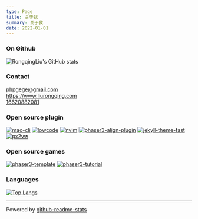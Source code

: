 ```yaml
---
type: Page
title: 关于我
summary: 关于我
date: 2022-01-01
---
```



### On Github

![RongqingLiu's GitHub stats](https://github-readme-stats-git-masterrstaa-rickstaa.vercel.app/api?username=liurongqing&show_icons=true&theme=radical&count_private=true)

### Contact

<div className="flex items-center">
  <AiOutlineMail size={12}/>
  <a href="mailto:phpgege@gmail.com" className="ml-2 no-underline text-gray-800 hover:text-blue-500 text-base" target="_blank">phpgege@gmail.com</a>
</div>
<div className="flex items-center">
  <TbWorldWww size={12}/>
  <a href="https://www.liurongqing.com" className="ml-2 no-underline text-gray-800 hover:text-blue-500 text-sm" target="_blank">https://www.liurongqing.com</a>
</div>
<div className="flex items-center">
  <MdOutlinePhoneIphone size={12} />
  <a href="tel:16620882081" className="ml-2 no-underline text-gray-800 hover:text-blue-500 text-sm">16620882081</a>
</div>

### Open source plugin

[![mao-cli](https://github-readme-stats-git-masterrstaa-rickstaa.vercel.app/api/pin/?username=liurongqing&repo=mao-cli)](https://github.com/liurongqing/mao-cli)
[![lowcode](https://github-readme-stats-git-masterrstaa-rickstaa.vercel.app/api/pin/?username=liurongqing&repo=lowcode)](https://github.com/liurongqing/lowcode)
[![nvim](https://github-readme-stats-git-masterrstaa-rickstaa.vercel.app/api/pin/?username=liurongqing&repo=nvim)](https://github.com/liurongqing/nvim)
[![phaser3-align-plugin](https://github-readme-stats-git-masterrstaa-rickstaa.vercel.app/api/pin/?username=liurongqing&repo=phaser3-align-plugin)](https://github.com/liurongqing/phaser3-align-plugin)
[![jekyll-theme-fast](https://github-readme-stats-git-masterrstaa-rickstaa.vercel.app/api/pin/?username=liurongqing&repo=jekyll-theme-fast)](https://github.com/liurongqing/jekyll-theme-fast)
[![px2vw](https://github-readme-stats-git-masterrstaa-rickstaa.vercel.app/api/pin/?username=liurongqing&repo=px2vw)](https://github.com/liurongqing/px2vw)

### Open source games

[![phaser3-template](https://github-readme-stats-git-masterrstaa-rickstaa.vercel.app/api/pin/?username=liurongqing&repo=phaser3-template)](https://github.com/liurongqing/phaser3-template)
[![phaser3-tutorial](https://github-readme-stats-git-masterrstaa-rickstaa.vercel.app/api/pin/?username=liurongqing&repo=phaser3-tutorial)](https://github.com/liurongqing/phaser3-tutorial)

### Languages

[![Top Langs](https://github-readme-stats-git-masterrstaa-rickstaa.vercel.app/api/top-langs/?username=liurongqing&layout=compact)](https://github.com/liurongqing)

---

<div className="flex justify-center items-center w-full">
  Powered by
  <a
    className="text-blue-500 no-underline hover:text-blue-600"
    href="https://github.com/anuraghazra/github-readme-stats"
  >
    github-readme-stats
  </a>
</div>
